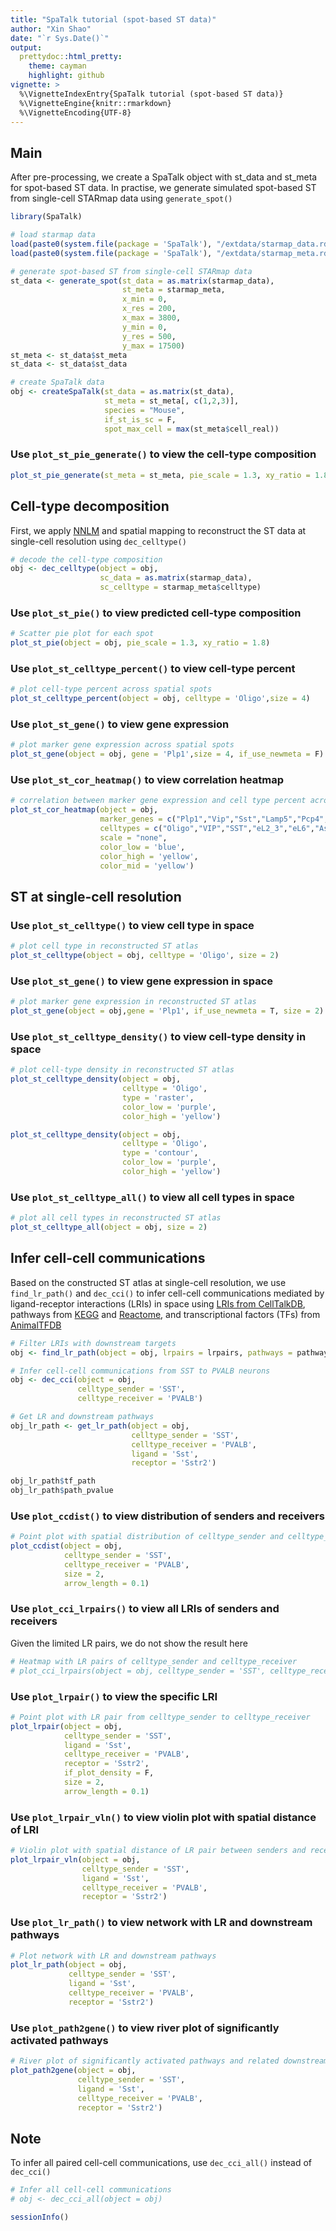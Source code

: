 ```yaml
---
title: "SpaTalk tutorial (spot-based ST data)"
author: "Xin Shao"
date: "`r Sys.Date()`"
output:
  prettydoc::html_pretty:
    theme: cayman
    highlight: github
vignette: >
  %\VignetteIndexEntry{SpaTalk tutorial (spot-based ST data)}
  %\VignetteEngine{knitr::rmarkdown}
  %\VignetteEncoding{UTF-8}
---
```


## **Main**

After pre-processing, we create a SpaTalk object with st_data and st_meta for spot-based ST data. In practise, we generate simulated spot-based ST from single-cell STARmap data using `generate_spot()`

```r
library(SpaTalk)

# load starmap data
load(paste0(system.file(package = 'SpaTalk'), "/extdata/starmap_data.rda"))
load(paste0(system.file(package = 'SpaTalk'), "/extdata/starmap_meta.rda"))

# generate spot-based ST from single-cell STARmap data
st_data <- generate_spot(st_data = as.matrix(starmap_data),
                         st_meta = starmap_meta,
                         x_min = 0,
                         x_res = 200,
                         x_max = 3800,
                         y_min = 0,
                         y_res = 500,
                         y_max = 17500)
st_meta <- st_data$st_meta
st_data <- st_data$st_data

# create SpaTalk data
obj <- createSpaTalk(st_data = as.matrix(st_data),
                     st_meta = st_meta[, c(1,2,3)],
                     species = "Mouse",
                     if_st_is_sc = F,
                     spot_max_cell = max(st_meta$cell_real))

```

### Use `plot_st_pie_generate()` to view the cell-type composition

```r
plot_st_pie_generate(st_meta = st_meta, pie_scale = 1.3, xy_ratio = 1.8)

```

## **Cell-type decomposition**

First, we apply [NNLM](https://github.com/linxihui/NNLM) and spatial mapping to reconstruct the ST data at single-cell resolution using `dec_celltype()`

```r
# decode the cell-type composition
obj <- dec_celltype(object = obj,
                    sc_data = as.matrix(starmap_data),
                    sc_celltype = starmap_meta$celltype)

```

### Use `plot_st_pie()` to view predicted cell-type composition

```r
# Scatter pie plot for each spot
plot_st_pie(object = obj, pie_scale = 1.3, xy_ratio = 1.8)

```

### Use `plot_st_celltype_percent()` to view cell-type percent

```r
# plot cell-type percent across spatial spots
plot_st_celltype_percent(object = obj, celltype = 'Oligo',size = 4)

```

### Use `plot_st_gene()` to view gene expression

```r
# plot marker gene expression across spatial spots
plot_st_gene(object = obj, gene = 'Plp1',size = 4, if_use_newmeta = F)

```

### Use `plot_st_cor_heatmap()` to view correlation heatmap

```r
# correlation between marker gene expression and cell type percent across spatial spots
plot_st_cor_heatmap(object = obj,
                    marker_genes = c("Plp1","Vip","Sst","Lamp5","Pcp4","Mfge8","Pvalb"),
                    celltypes = c("Oligo","VIP","SST","eL2_3","eL6","Astro","PVALB"),
                    scale = "none",
                    color_low = 'blue',
                    color_high = 'yellow',
                    color_mid = 'yellow')
```

## **ST at single-cell resolution**
### Use `plot_st_celltype()` to view cell type in space

```r
# plot cell type in reconstructed ST atlas
plot_st_celltype(object = obj, celltype = 'Oligo', size = 2)

```

### Use `plot_st_gene()` to view gene expression in space

```r
# plot marker gene expression in reconstructed ST atlas
plot_st_gene(object = obj,gene = 'Plp1', if_use_newmeta = T, size = 2)

```

### Use `plot_st_celltype_density()` to view cell-type density in space

```r
# plot cell-type density in reconstructed ST atlas
plot_st_celltype_density(object = obj,
                         celltype = 'Oligo',
                         type = 'raster',
                         color_low = 'purple',
                         color_high = 'yellow')

plot_st_celltype_density(object = obj,
                         celltype = 'Oligo',
                         type = 'contour',
                         color_low = 'purple',
                         color_high = 'yellow')
```

### Use `plot_st_celltype_all()` to view all cell types in space

```r
# plot all cell types in reconstructed ST atlas
plot_st_celltype_all(object = obj, size = 2)

```

## **Infer cell-cell communications**
Based on the constructed ST atlas at single-cell resolution, we use `find_lr_path()` and `dec_cci()` to infer cell-cell communications mediated by ligand-receptor interactions (LRIs) in space using [LRIs from CellTalkDB](http://tcm.zju.edu.cn/celltalkdb/), pathways from [KEGG](https://www.genome.jp/kegg/pathway.html) and [Reactome](https://reactome.org/), and transcriptional factors (TFs) from [AnimalTFDB](http://bioinfo.life.hust.edu.cn/AnimalTFDB/#!/)

```r
# Filter LRIs with downstream targets
obj <- find_lr_path(object = obj, lrpairs = lrpairs, pathways = pathways)

# Infer cell-cell communications from SST to PVALB neurons
obj <- dec_cci(object = obj, 
               celltype_sender = 'SST',
               celltype_receiver = 'PVALB')

# Get LR and downstream pathways
obj_lr_path <- get_lr_path(object = obj,
                           celltype_sender = 'SST',
                           celltype_receiver = 'PVALB',
                           ligand = 'Sst',
                           receptor = 'Sstr2')

obj_lr_path$tf_path
obj_lr_path$path_pvalue
```

### Use `plot_ccdist()` to view distribution of senders and receivers

```r
# Point plot with spatial distribution of celltype_sender and celltype_receiver
plot_ccdist(object = obj, 
            celltype_sender = 'SST', 
            celltype_receiver = 'PVALB',            
            size = 2,
            arrow_length = 0.1)

```

### Use `plot_cci_lrpairs()` to view all LRIs of senders and receivers

Given the limited LR pairs, we do not show the result here

```r
# Heatmap with LR pairs of celltype_sender and celltype_receiver
# plot_cci_lrpairs(object = obj, celltype_sender = 'SST', celltype_receiver = 'PVALB')

```

### Use `plot_lrpair()` to view the specific LRI

```r
# Point plot with LR pair from celltype_sender to celltype_receiver
plot_lrpair(object = obj,
            celltype_sender = 'SST',
            ligand = 'Sst',
            celltype_receiver = 'PVALB',
            receptor = 'Sstr2',
            if_plot_density = F,            
            size = 2,
            arrow_length = 0.1)

```

### Use `plot_lrpair_vln()` to view violin plot with spatial distance of LRI

```r
# Violin plot with spatial distance of LR pair between senders and receivers and between all cell-cell pairs
plot_lrpair_vln(object = obj,
                celltype_sender = 'SST',
                ligand = 'Sst',
                celltype_receiver = 'PVALB',
                receptor = 'Sstr2')

```

### Use `plot_lr_path()` to view network with LR and downstream pathways

```r
# Plot network with LR and downstream pathways
plot_lr_path(object = obj,                
             celltype_sender = 'SST',
             ligand = 'Sst',
             celltype_receiver = 'PVALB',
             receptor = 'Sstr2')

```

### Use `plot_path2gene()` to view river plot of significantly activated pathways

```r
# River plot of significantly activated pathways and related downstream genes of receptors
plot_path2gene(object = obj,                
               celltype_sender = 'SST',
               ligand = 'Sst',
               celltype_receiver = 'PVALB',
               receptor = 'Sstr2')

```

## **Note**

To infer all paired cell-cell communications, use `dec_cci_all()` instead of `dec_cci()`

```r
# Infer all cell-cell communications
# obj <- dec_cci_all(object = obj)
```

```r
sessionInfo()
```



